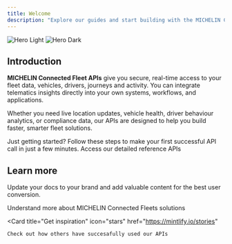 ```yaml
---
title: Welcome
description: "Explore our guides and start building with the MICHELIN Connected Fleet APIs.  Connect vehicles, drivers and journeys to your own systems in minutes."
---
```


<img className="block dark:hidden" src="/images/banner.png" alt="Hero Light" />
<img className="hidden dark:block" src="/images/banner.png" alt="Hero Dark" />


## Introduction

**MICHELIN Connected Fleet APIs** give you secure, real-time access to your fleet data, vehicles, drivers, journeys and activity.  You can integrate telematics insights directly into your own systems, workflows, and applications.

Whether you need live location updates, vehicle health, driver behaviour analytics, or compliance data, our APIs are designed to help you build faster, smarter fleet solutions.


<CardGroup cols={2}>
  <Card
    title="Quickstart"
    icon="pen-to-square"
    href="https://mintlify.com/docs/quickstart"
  >
    Just getting started?  Follow these steps to make your first successful API call in just a few minutes.

  </Card>
  <Card
    title="Choose an API"
    icon="feature_search
    href="https://mintlify.com/docs/development"
  >
    Access our detailed reference APIs 
  </Card>
</CardGroup>


## Learn more

Update your docs to your brand and add valuable content for the best user conversion.

<CardGroup cols={2}>
  <Card
    title="Explore our solutions"
    icon="code"
    href="https://mintlify.io/solution"
  >
    Understand more about MICHELIN Connected Fleets solutions
  </Card>

  <Card
    title="Get inspiration"
    icon="stars"
    href="https://mintlify.io/stories"
  >
    Check out how others have succesafully used our APIs
>
  </Card>
</CardGroup>
